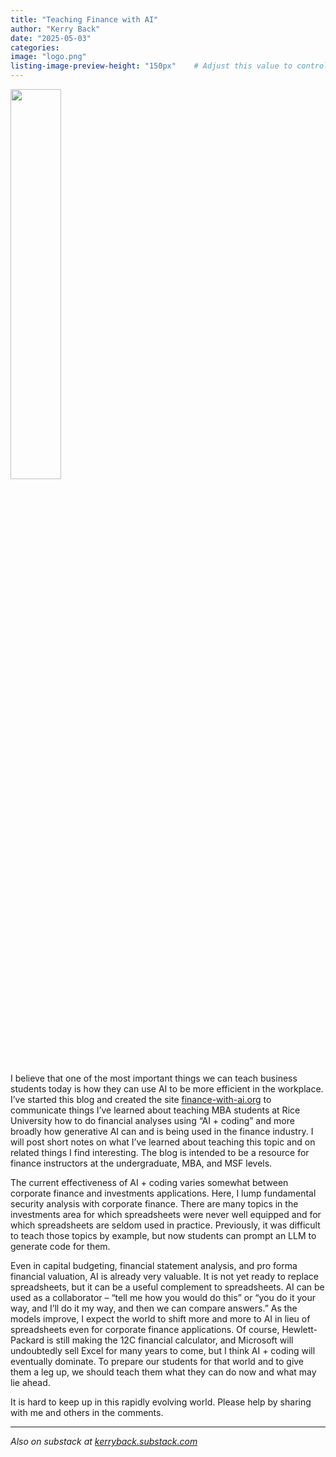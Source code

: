 ---
title: "Teaching Finance with AI"
author: "Kerry Back"
date: "2025-05-03"
categories: 
image: "logo.png"
listing-image-preview-height: "150px"    # Adjust this value to control thumbnail size
---

![](logo.png){width=40% fig-align="center"}

I believe that one of the most important things we can teach business students today is how they can use AI to be more efficient in the workplace.  I've started this blog 
and created the site [finance-with-ai.org](https://finance-with-ai.org) to communicate things I've learned about teaching MBA students at Rice University how to do financial analyses using "AI + coding" and more broadly how generative AI can and is being used in the finance industry.  I will post short notes on what I've learned about teaching this topic and on related things I find interesting.  The blog is intended to be a resource for finance instructors at the undergraduate, MBA, and MSF levels. 

The current effectiveness of AI + coding varies somewhat between corporate finance and investments applications.  Here, I lump fundamental security analysis with corporate finance.  There are many topics in the investments area for which spreadsheets were never well equipped and for which spreadsheets are seldom used in practice.  Previously, it was difficult to teach those topics by example, but now students can prompt an LLM to generate code for them.

Even in capital budgeting, financial statement analysis, and pro forma financial valuation, AI is already very valuable.  It is not yet ready to replace spreadsheets, but it can be a useful complement to spreadsheets.  AI can be used as a collaborator -- "tell me how you would do this" or "you do it your way, and I'll do it my way, and then we can compare answers."  As the models improve, I expect the world to shift more and more to AI in lieu of spreadsheets even for corporate finance applications.  Of course, Hewlett-Packard is still making the 12C financial calculator, and Microsoft will undoubtedly sell Excel for many years to come, but I think AI + coding will eventually dominate.  To prepare our students for that world and to give them a leg up, we should teach them what they can do now and what may lie ahead.

It is hard to keep up in this rapidly evolving world.  Please help by sharing with me and others in the comments.

---

*Also on substack at [kerryback.substack.com](https://kerryback.substack.com)*